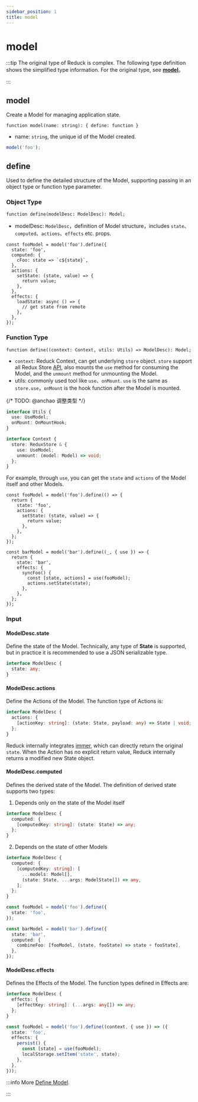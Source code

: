 ```yaml
---
sidebar_position: 1
title: model
---
```

# model


<ReduckTip />

:::tip
The original type of Reduck is complex. The following type definition shows the simplified type information. For the original type, see [**model**](https://github.com/modern-js-dev/reduck/blob/main/packages/store/src/model/model.ts)。

:::

## model

Create a Model for managing application state.

`function model(name: string): { define: function }`

- name: `string`, the unique id of the Model created.

```ts title="example"
model('foo');
```

## define

Used to define the detailed structure of the Model, supporting passing in an object type or function type parameter.

### Object Type

`function define(modelDesc: ModelDesc): Model;`

- modelDesc: `ModelDesc`，definition of Model structure，includes `state`、`computed`、`actions`、`effects` etc. props.

```tsx title="example"
const fooModel = model('foo').define({
  state: 'foo',
  computed: {
    cFoo: state => `c${state}`,
  },
  actions: {
    setState: (state, value) => {
      return value;
    },
  },
  effects: {
    loadState: async () => {
      // get state from remote
    },
  },
});
```

### Function Type

`function define((context: Context, utils: Utils) => ModelDesc): Model;`

- `context`: Reduck Context, can get underlying `store` object. `store` support all Redux Store [API](https://redux.js.org/api/store), also mounts the `use` method for consuming the Model, and the `unmount` method for unmounting the Model.
- utils: commonly used tool like `use`、`onMount`. `use` is the same as `store.use`，`onMount` is the hook function after the Model is mounted.

{/* TODO: @anchao 调整类型  */}
```ts
interface Utils {
  use: UseModel;
  onMount: OnMountHook;
}

interface Context {
  store: ReduxStore & {
    use: UseModel;
    unmount: (model: Model) => void;
  };
}
```

For example, through `use`, you can get the `state` and `actions` of the Model itself and other Models.

```tsx title="example"
const fooModel = model('foo').define(() => {
  return {
    state: 'foo',
    actions: {
      setState: (state, value) => {
        return value;
      },
    },
  };
});

const barModel = model('bar').define((_, { use }) => {
  return {
    state: 'bar',
    effects: {
      syncFoo() {
        const [state, actions] = use(fooModel);
        actions.setState(state);
      },
    },
  };
});
```

### Input

#### ModelDesc.state

Define the state of the Model. Technically, any type of **State** is supported, but in practice it is recommended to use a JSON serializable type.

```ts
interface ModelDesc {
  state: any;
}
```

#### ModelDesc.actions

Define the Actions of the Model. The function type of Actions is:

```ts
interface ModelDesc {
  actions: {
    [actionKey: string]: (state: State, payload: any) => State | void;
  };
}
```

Reduck internally integrates [immer](https://github.com/immerjs/immer), which can directly return the original `state`. When the Action has no explicit return value, Reduck internally returns a modified new State object.

#### ModelDesc.computed

Defines the derived state of the Model. The definition of derived state supports two types:

1. Depends only on the state of the Model itself

```ts
interface ModelDesc {
  computed: {
    [computedKey: string]: (state: State) => any;
  };
}
```

2. Depends on the state of other Models

```ts
interface ModelDesc {
  computed: {
    [computedKey: string]: [
      ...models: Model[],
      (state: State, ...args: ModelState[]) => any,
    ];
  };
}
```

```ts title="example"
const fooModel = model('foo').define({
  state: 'foo',
});

const barModel = model('bar').define({
  state: 'bar',
  computed: {
    combineFoo: [fooModel, (state, fooState) => state + fooState],
  },
});
```

#### ModelDesc.effects

Defines the Effects of the Model. The function types defined in Effects are:

```ts
interface ModelDesc {
  effects: {
    [effectKey: string]: (...args: any[]) => any;
  };
}
```

```ts title="example"
const fooModel = model('foo').define((context, { use }) => ({
  state: 'foo',
  effects: {
    persist() {
      const [state] = use(fooModel);
      localStorage.setItem('state', state);
    },
  },
}));
```

:::info More
[Define Model](/guides/topic-detail/model/define-model).

:::
